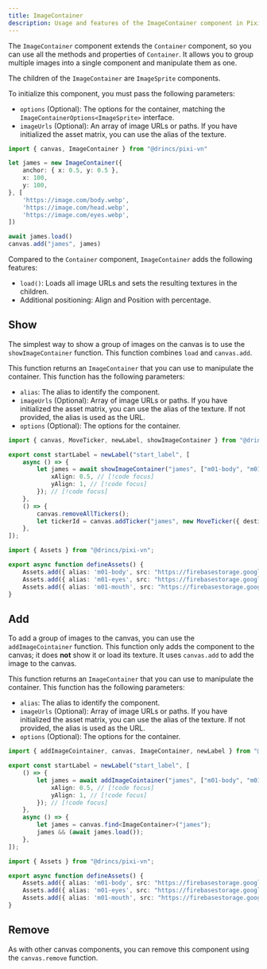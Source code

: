 ```yaml
---
title: ImageContainer
description: Usage and features of the ImageContainer component in Pixi’VN for grouping and manipulating multiple images as a single canvas component.
---
```


The `ImageContainer` component extends the <DynamicLink href="/start/canvas-components#base-components">`Container`</DynamicLink> component, so you can use all the methods and properties of `Container`. It allows you to group multiple images into a single component and manipulate them as one.

The children of the `ImageContainer` are <DynamicLink href="/start/canvas-images">`ImageSprite`</DynamicLink> components.

To initialize this component, you must pass the following parameters:

* `options` (Optional): The options for the container, matching the `ImageContainerOptions<ImageSprite>` interface.
* `imageUrls` (Optional): An array of image URLs or paths. If you have initialized the <DynamicLink href="/start/assets-management#initialize-the-asset-matrix-at-project-start">asset matrix</DynamicLink>, you can use the alias of the texture.

```ts
import { canvas, ImageContainer } from "@drincs/pixi-vn"

let james = new ImageContainer({
    anchor: { x: 0.5, y: 0.5 },
    x: 100,
    y: 100,
}, [
    'https://image.com/body.webp',
    'https://image.com/head.webp',
    'https://image.com/eyes.webp',
])

await james.load()
canvas.add("james", james)
```

Compared to the `Container` component, `ImageContainer` adds the following features:

* `load()`: Loads all image URLs and sets the resulting textures in the children.
* Additional positioning: <DynamicLink href="/start/canvas-position">Align and Position with percentage</DynamicLink>.

## Show

The simplest way to show a group of images on the canvas is to use the `showImageContainer` function. This function combines `load` and <DynamicLink href="/start/canvas-functions#add-a-canvas-component">`canvas.add`</DynamicLink>.

This function returns an `ImageContainer` that you can use to manipulate the container. This function has the following parameters:

* `alias`: The <DynamicLink href="/start/canvas-alias">alias</DynamicLink> to identify the component.
* `imageUrls` (Optional): Array of image URLs or paths. If you have initialized the <DynamicLink href="/start/assets-management#initialize-the-asset-matrix-at-project-start">asset matrix</DynamicLink>, you can use the alias of the texture. If not provided, the alias is used as the URL.
* `options` (Optional): The options for the container.

```ts tab="labels/startLabel.ts"
import { canvas, MoveTicker, newLabel, showImageContainer } from "@drincs/pixi-vn";

export const startLabel = newLabel("start_label", [
    async () => {
        let james = await showImageContainer("james", ["m01-body", "m01-eyes", "m01-mouth"], { // [!code focus]
            xAlign: 0.5, // [!code focus]
            yAlign: 1, // [!code focus]
        }); // [!code focus]
    },
    () => {
        canvas.removeAllTickers();
        let tickerId = canvas.addTicker("james", new MoveTicker({ destination: { x: 0, y: 1, type: "align" } }));
    },
]);
```

```ts tab="utils/defineAssets.ts"
import { Assets } from "@drincs/pixi-vn";

export async function defineAssets() {
    Assets.add({ alias: 'm01-body', src: "https://firebasestorage.googleapis.com/v0/b/pixi-vn.appspot.com/o/public%2Fbreakdown%2Fm01%2Fm01-body.webp?alt=media" })
    Assets.add({ alias: 'm01-eyes', src: "https://firebasestorage.googleapis.com/v0/b/pixi-vn.appspot.com/o/public%2Fbreakdown%2Fm01%2Fm01-eyes-smile.webp?alt=media" })
    Assets.add({ alias: 'm01-mouth', src: "https://firebasestorage.googleapis.com/v0/b/pixi-vn.appspot.com/o/public%2Fbreakdown%2Fm01%2Fm01-mouth-smile00.webp?alt=media" })
}
```

<Sandbox
  template="qz66sg"
  entry="/src/labels/startLabel.ts,/src/utils/assets-utility.ts"
/>

## Add

To add a group of images to the canvas, you can use the `addImageCointainer` function. This function only adds the component to the canvas; it does **not** show it or load its texture. It uses <DynamicLink href="/start/canvas-functions#add-a-canvas-component">`canvas.add`</DynamicLink> to add the image to the canvas.

This function returns an `ImageContainer` that you can use to manipulate the container. This function has the following parameters:

* `alias`: The <DynamicLink href="/start/canvas-alias">alias</DynamicLink> to identify the component.
* `imageUrls` (Optional): Array of image URLs or paths. If you have initialized the <DynamicLink href="/start/assets-management#initialize-the-asset-matrix-at-project-start">asset matrix</DynamicLink>, you can use the alias of the texture. If not provided, the alias is used as the URL.
* `options` (Optional): The options for the container.

```ts tab="labels/startLabel.ts"
import { addImageCointainer, canvas, ImageContainer, newLabel } from "@drincs/pixi-vn";

export const startLabel = newLabel("start_label", [
    () => {
        let james = await addImageCointainer("james", ["m01-body", "m01-eyes", "m01-mouth"], { // [!code focus]
            xAlign: 0.5, // [!code focus]
            yAlign: 1, // [!code focus]
        }); // [!code focus]
    },
    async () => {
        let james = canvas.find<ImageContainer>("james");
        james && (await james.load());
    },
]);
```

```ts tab="utils/defineAssets.ts"
import { Assets } from "@drincs/pixi-vn";

export async function defineAssets() {
    Assets.add({ alias: 'm01-body', src: "https://firebasestorage.googleapis.com/v0/b/pixi-vn.appspot.com/o/public%2Fbreakdown%2Fm01%2Fm01-body.webp?alt=media" })
    Assets.add({ alias: 'm01-eyes', src: "https://firebasestorage.googleapis.com/v0/b/pixi-vn.appspot.com/o/public%2Fbreakdown%2Fm01%2Fm01-eyes-smile.webp?alt=media" })
    Assets.add({ alias: 'm01-mouth', src: "https://firebasestorage.googleapis.com/v0/b/pixi-vn.appspot.com/o/public%2Fbreakdown%2Fm01%2Fm01-mouth-smile00.webp?alt=media" })
}
```

<Sandbox
  template="ptqws3"
  entry="/src/labels/startLabel.ts,/src/utils/assets-utility.ts"
/>

## Remove

As with other canvas components, you can remove this component using the <DynamicLink href="/start/canvas-functions#remove-a-canvas-component">`canvas.remove`</DynamicLink> function.
